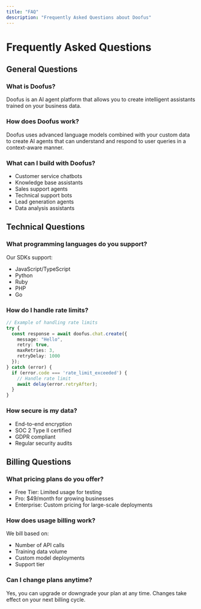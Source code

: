 ```yaml
---
title: "FAQ"
description: "Frequently Asked Questions about Doofus"
---
```


# Frequently Asked Questions

## General Questions

### What is Doofus?
Doofus is an AI agent platform that allows you to create intelligent assistants trained on your business data.

### How does Doofus work?
Doofus uses advanced language models combined with your custom data to create AI agents that can understand and respond to user queries in a context-aware manner.

### What can I build with Doofus?
- Customer service chatbots
- Knowledge base assistants
- Sales support agents
- Technical support bots
- Lead generation agents
- Data analysis assistants

## Technical Questions

### What programming languages do you support?
Our SDKs support:
- JavaScript/TypeScript
- Python
- Ruby
- PHP
- Go

### How do I handle rate limits?
```typescript
// Example of handling rate limits
try {
  const response = await doofus.chat.create({
    message: "Hello",
    retry: true,
    maxRetries: 3,
    retryDelay: 1000
  });
} catch (error) {
  if (error.code === 'rate_limit_exceeded') {
    // Handle rate limit
    await delay(error.retryAfter);
  }
}
```

### How secure is my data?
- End-to-end encryption
- SOC 2 Type II certified
- GDPR compliant
- Regular security audits

## Billing Questions

### What pricing plans do you offer?
- Free Tier: Limited usage for testing
- Pro: $49/month for growing businesses
- Enterprise: Custom pricing for large-scale deployments

### How does usage billing work?
We bill based on:
- Number of API calls
- Training data volume
- Custom model deployments
- Support tier

### Can I change plans anytime?
Yes, you can upgrade or downgrade your plan at any time. Changes take effect on your next billing cycle.